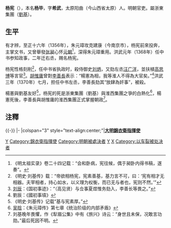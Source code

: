'''杨宪'''（{{bd|？||1370年|catIdx=Y}}），本名'''杨毕'''，字'''希武'''，太原阳曲（今山西省太原）人。明朝官吏。屬浙東集團（[[劉基|劉基]]）。

==生平==
有才辨，至正十六年（1356年），朱元璋攻克建康（今南京市），杨宪前來投奔，主掌文书，又曾舉發[[张昶|张昶]]心怀[[元朝|元朝]]<ref>《明太祖实录》卷二十四记载：“会和卧病，宪往候，偶于昶卧内得书稿，遂奏”。</ref>，深得朱元璋重用。洪武元年（1368年）任中书参知政事，二年迁右丞，赐名杨宪。

杨宪性格刻削<ref>《明史·刘基传》载：“帝欲相杨宪，宪素善基，基力言不可，曰：‘宪有相才无相器。夫宰相者，持心如水，以义理为权衡，而已无与者也，宪则不然。’”</ref>，任中书省执政时，殺侍御史[[刘炳|刘炳]]，又劾左丞[[汪广洋|汪广洋]]，並扶植[[高思博|高思博]]等言官<ref>[[刘辰|刘辰]]：《国初事迹》：“（高见贤）与佥事夏煜惟务劾入，李善长等畏之。”</ref>。[[胡惟庸|胡惟庸]]曾對[[李善長|李善長]]表示：“楊憲為相，我等淮人不得為大官矣。”<ref>劉辰：《國初事墳》</ref>洪武三年（1370年）七月，担任中书左丞，李善長劾其“放肆為奸事”，被殺。

楊憲與劉基友好<ref>《明史·刘基传》记载“基与宪素厚。”</ref>，杨宪的死是浙東集團（劉基）與淮西集團之爭的白熱化<ref>[[吴晗|吴晗]]：《朱元璋传》第七章《统治阶级的内部矛盾》</ref>，楊憲死後，李善長與胡惟庸的淮西集團正式掌握朝政<ref>刘基晚年畏懼，作《犁眉公集》中有《旅兴》诗云：“身世且未保，况敢言功勋。”最后死因不明。</ref>。

==注釋==
{{reflist|2}}
{{-}}
{{start box}}
{{s-off}}
|-
|colspan="3" style="text-align:center;"|'''[[明朝|大明]][[锦衣卫|錦衣衛指揮使]]'''
{{s-before|無}}
{{s-title|楊憲<br>(首任)}}
{{s-after|[[毛驤|毛驤]]}}
{{end box}}

{{明朝人物小作品}}

[[Category:明朝参政知事|Y]]
[[Category:錦衣衛指揮使|Category:錦衣衛指揮使]]
[[Category:明朝被處決者|Category:明朝被處決者]]
[[Category:太原人|Y]]
[[Category:楊姓|X]]
[[Category:以车裂被处决者|Category:以车裂被处决者]]